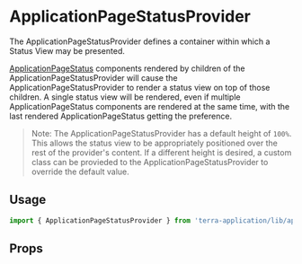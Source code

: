 
# ApplicationPageStatusProvider

The ApplicationPageStatusProvider defines a container within which a Status View may be presented.

[ApplicationPageStatus](/application/terra-application/components/application-page-status) components rendered by children of the ApplicationPageStatusProvider will cause the
ApplicationPageStatusProvider to render a status view on top of those children. A single status view will be rendered, even if multiple ApplicationPageStatus components
are rendered at the same time, with the last rendered ApplicationPageStatus getting the preference.

> Note: The ApplicationPageStatusProvider has a default height of `100%`. This allows the status view to be appropriately
> positioned over the rest of the provider's content. If a different height is desired, a custom class can be provieded to
> the ApplicationPageStatusProvider to override the default value.

## Usage

```jsx
import { ApplicationPageStatusProvider } from 'terra-application/lib/application-page-status';
```

## Props

<ApplicationPageStatusProviderProps />
